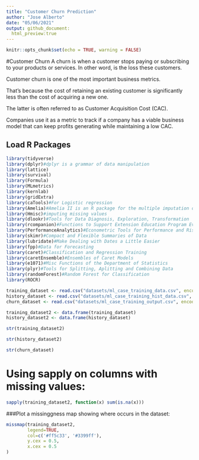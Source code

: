 ```yaml
---
title: "Customer Churn Prediction"
author: "Jose Alberto"
date: "05/06/2021"
output: github_document:
  html_preview:true
---
```


```r
knitr::opts_chunk$set(echo = TRUE, warning = FALSE)
```


#Customer Churn
A churn is when a customer stops paying or subscribing to your products or  services.
In other word, is the loss these customers.

Customer churn is one of the most important business metrics.

That’s because the cost of retaining an existing customer is significantly less than the cost of acquiring a new one.

The latter is often referred to as Customer Acquisition Cost (CAC).

Companies use it as a metric to track if a company has a viable business model that can keep profits generating while maintaining a low CAC.

## Load R Packages 

```r
library(tidyverse)
library(dplyr)#dplyr is a grammar of data manipulation
library(lattice)
library(survival)
library(Formula)
library(MLmetrics)
library(kernlab)
library(gridExtra)
library(caTools)#For Logistic regression
library(Amelia)#Amelia II is an R package for the multiple imputation of multivariate incomplete data
library(Hmisc)#imputing missing values
library(dlookr)#Tools for Data Diagnosis, Exploration, Transformation
library(rcompanion)#Functions to Support Extension Education Program Evaluation
library(PerformanceAnalytics)#Econometric Tools for Performance and Risk Analysis
library(skimr)#Compact and Flexible Summaries of Data
library(lubridate)#Make Dealing with Dates a Little Easier
library(fpp)#Data for Forecasting
library(caret)#Classification and Regression Training        
library(caretEnsemble)#Ensembles of Caret Models
library(e1071)#Misc Functions of the Department of Statistics
library(plyr)#Tools for Splitting, Aplitting and Combining Data
library(randomForest)#Random Forest for Classification 
library(ROCR)
```



```r
training_dataset <- read.csv("datasets/ml_case_training_data.csv", encoding='UTF-8', header = TRUE)
history_dataset <- read.csv("datasets/ml_case_training_hist_data.csv", encoding='UTF-8', header = TRUE)
churn_dataset <- read.csv("datasets/ml_case_training_output.csv", encoding='UTF-8', header=TRUE)
```



```r
training_dataset2 <- data.frame(training_dataset)
history_dataset2 <- data.frame(history_dataset)
```




```r
str(training_dataset2)
```


```r
str(history_dataset2)
```


```r
str(churn_dataset)
```




# Using sapply on columns with missing values:
```r
sapply(training_dataset2, function(x) sum(is.na(x)))
```

###Plot a missinggness map showing where occurs in the dataset:

```r
missmap(training_dataset2, 
        legend=TRUE,
        col=c('#ff5c33', '#3399ff'),
        y.cex = 0.5,
        x.cex = 0.5
)
```

